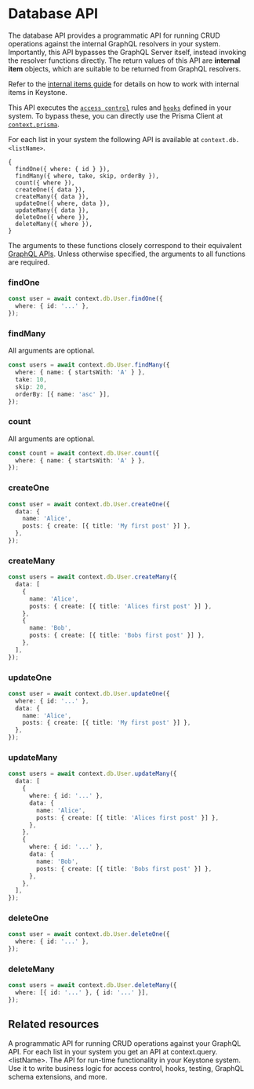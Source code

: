 
# Database API

The database API provides a programmatic API for running CRUD operations against the internal GraphQL resolvers in your system.
Importantly, this API bypasses the GraphQL Server itself, instead invoking the resolver functions directly.
The return values of this API are **internal item** objects, which are suitable to be returned from GraphQL resolvers.

Refer to the [internal items guide](../guides/internal-items) for details on how to work with internal items in Keystone.

This API executes the [`access control`](../guides/auth-and-access-control) rules and [`hooks`](../guides/hooks) defined in your system.
To bypass these, you can directly use the Prisma Client at [`context.prisma`](./context#database-access).

For each list in your system the following API is available at `context.db.<listName>`.

```
{
  findOne({ where: { id } }),
  findMany({ where, take, skip, orderBy }),
  count({ where }),
  createOne({ data }),
  createMany({ data }),
  updateOne({ where, data }),
  updateMany({ data }),
  deleteOne({ where }),
  deleteMany({ where }),
}
```

The arguments to these functions closely correspond to their equivalent [GraphQL APIs](./graphql).
Unless otherwise specified, the arguments to all functions are required.

### findOne

```typescript
const user = await context.db.User.findOne({
  where: { id: '...' },
});
```

### findMany

All arguments are optional.

```typescript
const users = await context.db.User.findMany({
  where: { name: { startsWith: 'A' } },
  take: 10,
  skip: 20,
  orderBy: [{ name: 'asc' }],
});
```

### count

All arguments are optional.

```typescript
const count = await context.db.User.count({
  where: { name: { startsWith: 'A' } },
});
```

### createOne

```typescript
const user = await context.db.User.createOne({
  data: {
    name: 'Alice',
    posts: { create: [{ title: 'My first post' }] },
  },
});
```

### createMany

```typescript
const users = await context.db.User.createMany({
  data: [
    {
      name: 'Alice',
      posts: { create: [{ title: 'Alices first post' }] },
    },
    {
      name: 'Bob',
      posts: { create: [{ title: 'Bobs first post' }] },
    },
  ],
});
```

### updateOne

```typescript
const user = await context.db.User.updateOne({
  where: { id: '...' },
  data: {
    name: 'Alice',
    posts: { create: [{ title: 'My first post' }] },
  },
});
```

### updateMany

```typescript
const users = await context.db.User.updateMany({
  data: [
    {
      where: { id: '...' },
      data: {
        name: 'Alice',
        posts: { create: [{ title: 'Alices first post' }] },
      },
    },
    {
      where: { id: '...' },
      data: {
        name: 'Bob',
        posts: { create: [{ title: 'Bobs first post' }] },
      },
    },
  ],
});
```

### deleteOne

```typescript
const user = await context.db.User.deleteOne({
  where: { id: '...' },
});
```

### deleteMany

```typescript
const users = await context.db.User.deleteMany({
  where: [{ id: '...' }, { id: '...' }],
});
```

## Related resources

<RelatedContent>
  <Well
    heading="Query API Reference"
    href="/docs/apis/query"
    >
    A programmatic API for running CRUD operations against your GraphQL API. For each list in your system you get an API at <InlineCode>context.query.&lt;listName&gt;</InlineCode>.
  </Well>
  <Well
    heading="Context API Reference"
    href="/docs/apis/context"
    >
    The API for run-time functionality in your Keystone system. Use it to write business logic for access control, hooks, testing, GraphQL schema extensions, and more.
  </Well>
</RelatedContent>


